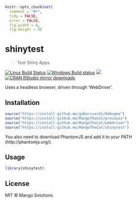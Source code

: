 
```r
knitr::opts_chunk$set(
  comment = "#>",
  tidy = FALSE,
  error = FALSE,
  fig.width = 8,
  fig.height = 8)
```

# shinytest

> Test Shiny Apps

[![Linux Build Status](https://travis-ci.org/MangoTheCat/shinytest.svg?branch=master)](https://travis-ci.org/MangoTheCat/shinytest)
[![Windows Build status](https://ci.appveyor.com/api/projects/status/github/MangoTheCat/shinytest?svg=true)](https://ci.appveyor.com/project/gaborcsardi/shinytest)
[![](http://www.r-pkg.org/badges/version/shinytest)](http://www.r-pkg.org/pkg/shinytest)
[![CRAN RStudio mirror downloads](http://cranlogs.r-pkg.org/badges/shinytest)](http://www.r-pkg.org/pkg/shinytest)


Uses a headless browser, driven through 'WebDriver'.

## Installation

```r
source("https://install-github.me/gaborcsardi/debugme")
source("https://install-github.me/MangoTheCat/processx")
source("https://install-github.me/MangoTheCat/webdriver")
source("https://install-github.me/MangoTheCat/shinytest")
```

You also need to download PhantomJS and add it to your PATH (http://phantomjs.org/).

## Usage

```r
library(shinytest)
```

## License

MIT © Mango Solutions
